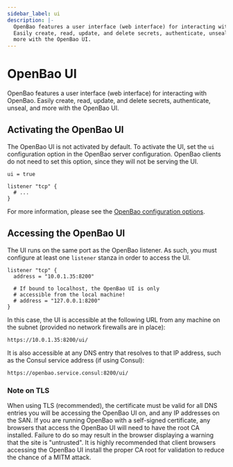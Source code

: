 ```yaml
---
sidebar_label: ui
description: |-
  OpenBao features a user interface (web interface) for interacting with OpenBao.
  Easily create, read, update, and delete secrets, authenticate, unseal, and
  more with the OpenBao UI.
---
```


# OpenBao UI

OpenBao features a user interface (web interface) for interacting with OpenBao.
Easily create, read, update, and delete secrets, authenticate, unseal, and
more with the OpenBao UI.

## Activating the OpenBao UI

The OpenBao UI is not activated by default. To activate the UI, set the `ui`
configuration option in the OpenBao server configuration. OpenBao clients do not
need to set this option, since they will not be serving the UI.

```hcl
ui = true

listener "tcp" {
  # ...
}
```

For more information, please see the
[OpenBao configuration options](index.mdx).

## Accessing the OpenBao UI

The UI runs on the same port as the OpenBao listener. As such, you must configure
at least one `listener` stanza in order to access the UI.

```hcl
listener "tcp" {
  address = "10.0.1.35:8200"

  # If bound to localhost, the OpenBao UI is only
  # accessible from the local machine!
  # address = "127.0.0.1:8200"
}
```

In this case, the UI is accessible at the following URL from any machine on the
subnet (provided no network firewalls are in place):

```text
https://10.0.1.35:8200/ui/
```

It is also accessible at any DNS entry that resolves to that IP address, such as
the Consul service address (if using Consul):

```text
https://openbao.service.consul:8200/ui/
```

### Note on TLS

When using TLS (recommended), the certificate must be valid for all DNS entries
you will be accessing the OpenBao UI on, and any IP addresses on the SAN. If you
are running OpenBao with a self-signed certificate, any browsers that access the
OpenBao UI will need to have the root CA installed. Failure to do so may result in
the browser displaying a warning that the site is "untrusted". It is highly
recommended that client browsers accessing the OpenBao UI install the proper CA
root for validation to reduce the chance of a MITM attack.
